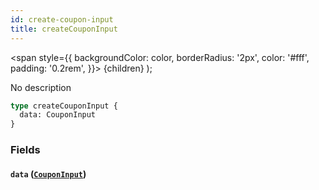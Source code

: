 ```yaml
---
id: create-coupon-input
title: createCouponInput
---
```


<span
style={{
      backgroundColor: color,
      borderRadius: '2px',
      color: '#fff',
      padding: '0.2rem',
    }}>
{children}
</span>
);

No description

```graphql
type createCouponInput {
  data: CouponInput
}
```

### Fields

#### `data` ([`CouponInput`](/v1/inputs/coupon-input))
